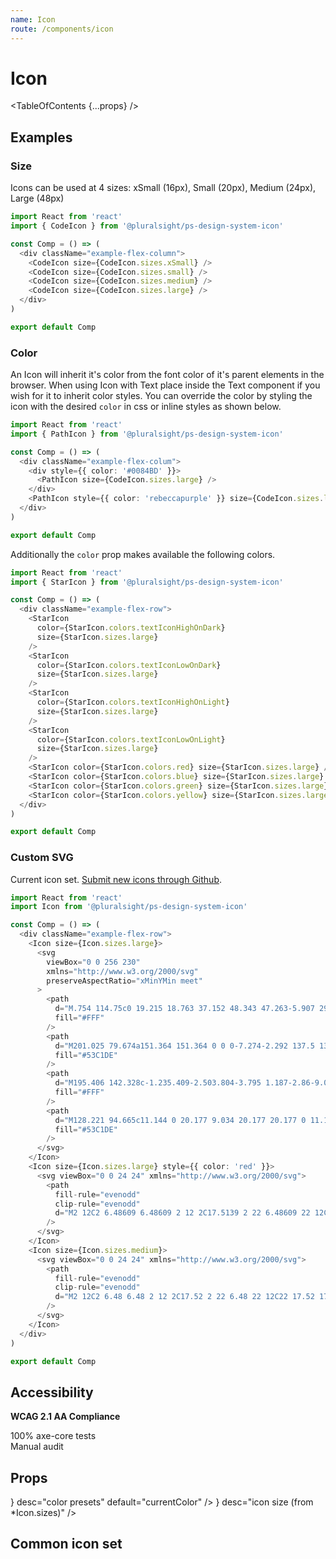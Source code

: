 ```yaml
---
name: Icon
route: /components/icon
---
```



# Icon

<TableOfContents {...props} />

<Usage
  figmaUrl="https://www.figma.com/file/HVFUT0XlrkfsTMde6PMWLITj/PSDS---Icons"
  install="npm install @pluralsight/ps-design-system-icon"
  import="import Icon from '@pluralsight/ps-design-system-icon'"
  packageName="icon"
  version={props.version}
/>

## Examples

### Size

Icons can be used at 4 sizes: xSmall (16px), Small (20px), Medium (24px), Large (48px)

```typescript
import React from 'react'
import { CodeIcon } from '@pluralsight/ps-design-system-icon'

const Comp = () => (
  <div className="example-flex-column">
    <CodeIcon size={CodeIcon.sizes.xSmall} />
    <CodeIcon size={CodeIcon.sizes.small} />
    <CodeIcon size={CodeIcon.sizes.medium} />
    <CodeIcon size={CodeIcon.sizes.large} />
  </div>
)

export default Comp
```

### Color

An Icon will inherit it's color from the font color of it's parent elements in the browser. When using Icon with Text place inside the Text component if you wish for it to inherit color styles. You can override the color by styling the icon with the desired `color` in css or inline styles as shown below.

```typescript
import React from 'react'
import { PathIcon } from '@pluralsight/ps-design-system-icon'

const Comp = () => (
  <div className="example-flex-colum">
    <div style={{ color: '#0084BD' }}>
      <PathIcon size={CodeIcon.sizes.large} />
    </div>
    <PathIcon style={{ color: 'rebeccapurple' }} size={CodeIcon.sizes.large} />
  </div>
)

export default Comp
```

Additionally the `color` prop makes available the following colors.

```typescript
import React from 'react'
import { StarIcon } from '@pluralsight/ps-design-system-icon'

const Comp = () => (
  <div className="example-flex-row">
    <StarIcon
      color={StarIcon.colors.textIconHighOnDark}
      size={StarIcon.sizes.large}
    />
    <StarIcon
      color={StarIcon.colors.textIconLowOnDark}
      size={StarIcon.sizes.large}
    />
    <StarIcon
      color={StarIcon.colors.textIconHighOnLight}
      size={StarIcon.sizes.large}
    />
    <StarIcon
      color={StarIcon.colors.textIconLowOnLight}
      size={StarIcon.sizes.large}
    />
    <StarIcon color={StarIcon.colors.red} size={StarIcon.sizes.large} />
    <StarIcon color={StarIcon.colors.blue} size={StarIcon.sizes.large} />
    <StarIcon color={StarIcon.colors.green} size={StarIcon.sizes.large} />
    <StarIcon color={StarIcon.colors.yellow} size={StarIcon.sizes.large} />
  </div>
)

export default Comp
```

### Custom SVG

Current icon set. [Submit new icons through Github](https://github.com/pluralsight/design-system/issues).

```typescript
import React from 'react'
import Icon from '@pluralsight/ps-design-system-icon'

const Comp = () => (
  <div className="example-flex-row">
    <Icon size={Icon.sizes.large}>
      <svg
        viewBox="0 0 256 230"
        xmlns="http://www.w3.org/2000/svg"
        preserveAspectRatio="xMinYMin meet"
      >
        <path
          d="M.754 114.75c0 19.215 18.763 37.152 48.343 47.263-5.907 29.737-1.058 53.706 15.136 63.045 16.645 9.6 41.443 2.955 64.98-17.62 22.943 19.744 46.13 27.514 62.31 18.148 16.63-9.627 21.687-35.221 15.617-65.887 30.81-10.186 48.044-25.481 48.044-44.949 0-18.769-18.797-35.006-47.979-45.052 6.535-31.933.998-55.32-15.867-65.045-16.259-9.376-39.716-1.204-62.996 19.056C104.122 2.205 80.897-4.36 64.05 5.392 47.806 14.795 43.171 39.2 49.097 69.487 20.515 79.452.754 96.057.754 114.75z"
          fill="#FFF"
        />
        <path
          d="M201.025 79.674a151.364 151.364 0 0 0-7.274-2.292 137.5 137.5 0 0 0 1.124-4.961c5.506-26.728 1.906-48.26-10.388-55.348-11.787-6.798-31.065.29-50.535 17.233a151.136 151.136 0 0 0-5.626 5.163 137.573 137.573 0 0 0-3.744-3.458c-20.405-18.118-40.858-25.752-53.139-18.643-11.776 6.817-15.264 27.06-10.307 52.39a150.91 150.91 0 0 0 1.67 7.484c-2.894.822-5.689 1.698-8.363 2.63-23.922 8.34-39.2 21.412-39.2 34.97 0 14.004 16.4 28.05 41.318 36.566a128.44 128.44 0 0 0 6.11 1.91 147.813 147.813 0 0 0-1.775 8.067c-4.726 24.89-1.035 44.653 10.71 51.428 12.131 6.995 32.491-.195 52.317-17.525 1.567-1.37 3.14-2.823 4.715-4.346a148.34 148.34 0 0 0 6.108 5.573c19.204 16.525 38.17 23.198 49.905 16.405 12.12-7.016 16.058-28.247 10.944-54.078-.39-1.973-.845-3.988-1.355-6.04 1.43-.422 2.833-.858 4.202-1.312 25.904-8.582 42.757-22.457 42.757-36.648 0-13.607-15.77-26.767-40.174-35.168z"
          fill="#53C1DE"
        />
        <path
          d="M195.406 142.328c-1.235.409-2.503.804-3.795 1.187-2.86-9.053-6.72-18.68-11.442-28.625 4.507-9.71 8.217-19.213 10.997-28.208 2.311.67 4.555 1.375 6.717 2.12 20.91 7.197 33.664 17.84 33.664 26.04 0 8.735-13.775 20.075-36.14 27.486zm-9.28 18.389c2.261 11.422 2.584 21.749 1.086 29.822-1.346 7.254-4.052 12.09-7.398 14.027-7.121 4.122-22.35-1.236-38.772-15.368-1.883-1.62-3.78-3.35-5.682-5.18 6.367-6.964 12.73-15.06 18.94-24.05 10.924-.969 21.244-2.554 30.603-4.717.46 1.86.87 3.683 1.223 5.466zm-93.85 43.137c-6.957 2.457-12.498 2.527-15.847.596-7.128-4.11-10.09-19.98-6.049-41.265a138.507 138.507 0 0 1 1.65-7.502c9.255 2.047 19.5 3.52 30.45 4.408 6.251 8.797 12.798 16.883 19.396 23.964a118.863 118.863 0 0 1-4.305 3.964c-8.767 7.664-17.552 13.1-25.294 15.835zm-32.593-61.58c-11.018-3.766-20.117-8.66-26.354-14-5.604-4.8-8.434-9.565-8.434-13.432 0-8.227 12.267-18.722 32.726-25.855a139.276 139.276 0 0 1 7.777-2.447c2.828 9.197 6.537 18.813 11.013 28.537-4.534 9.869-8.296 19.638-11.15 28.943a118.908 118.908 0 0 1-5.578-1.746zm10.926-74.37c-4.247-21.703-1.427-38.074 5.67-42.182 7.56-4.376 24.275 1.864 41.893 17.507 1.126 1 2.257 2.047 3.39 3.13-6.564 7.049-13.051 15.074-19.248 23.82-10.627.985-20.8 2.567-30.152 4.686a141.525 141.525 0 0 1-1.553-6.962zm97.467 24.067a306.982 306.982 0 0 0-6.871-11.3c7.21.91 14.117 2.12 20.603 3.601-1.947 6.241-4.374 12.767-7.232 19.457a336.42 336.42 0 0 0-6.5-11.758zm-39.747-38.714c4.452 4.823 8.911 10.209 13.297 16.052a284.245 284.245 0 0 0-26.706-.006c4.39-5.789 8.887-11.167 13.409-16.046zm-40.002 38.78a285.24 285.24 0 0 0-6.378 11.685c-2.811-6.667-5.216-13.222-7.18-19.552 6.447-1.443 13.322-2.622 20.485-3.517a283.79 283.79 0 0 0-6.927 11.384zm7.133 57.683c-7.4-.826-14.379-1.945-20.824-3.348 1.995-6.442 4.453-13.138 7.324-19.948a283.494 283.494 0 0 0 6.406 11.692 285.27 285.27 0 0 0 7.094 11.604zm33.136 27.389c-4.575-4.937-9.138-10.397-13.595-16.27 4.326.17 8.737.256 13.22.256 4.606 0 9.159-.103 13.64-.303-4.4 5.98-8.843 11.448-13.265 16.317zm46.072-51.032c3.02 6.884 5.566 13.544 7.588 19.877-6.552 1.495-13.625 2.699-21.078 3.593a337.537 337.537 0 0 0 6.937-11.498 306.632 306.632 0 0 0 6.553-11.972zm-14.915 7.15a316.478 316.478 0 0 1-10.84 17.49c-6.704.479-13.632.726-20.692.726-7.031 0-13.871-.219-20.458-.646A273.798 273.798 0 0 1 96.72 133.28a271.334 271.334 0 0 1-9.64-18.206 273.864 273.864 0 0 1 9.611-18.216v.002a271.252 271.252 0 0 1 10.956-17.442c6.72-.508 13.61-.774 20.575-.774 6.996 0 13.895.268 20.613.78a290.704 290.704 0 0 1 10.887 17.383 316.418 316.418 0 0 1 9.741 18.13 290.806 290.806 0 0 1-9.709 18.29zm19.913-107.792c7.566 4.364 10.509 21.961 5.755 45.038a127.525 127.525 0 0 1-1.016 4.492c-9.374-2.163-19.554-3.773-30.212-4.773-6.209-8.841-12.642-16.88-19.1-23.838a141.92 141.92 0 0 1 5.196-4.766c16.682-14.518 32.273-20.25 39.377-16.153z"
          fill="#FFF"
        />
        <path
          d="M128.221 94.665c11.144 0 20.177 9.034 20.177 20.177 0 11.144-9.033 20.178-20.177 20.178-11.143 0-20.177-9.034-20.177-20.178 0-11.143 9.034-20.177 20.177-20.177"
          fill="#53C1DE"
        />
      </svg>
    </Icon>
    <Icon size={Icon.sizes.large} style={{ color: 'red' }}>
      <svg viewBox="0 0 24 24" xmlns="http://www.w3.org/2000/svg">
        <path
          fill-rule="evenodd"
          clip-rule="evenodd"
          d="M2 12C2 6.48609 6.48609 2 12 2C17.5139 2 22 6.48609 22 12C22 17.5139 17.5139 22 12 22C6.48609 22 2 17.5139 2 12ZM4 12C4 7.58887 7.58887 4 12 4C16.4111 4 20 7.58887 20 12C20 16.4111 16.4111 20 12 20C7.58887 20 4 16.4111 4 12ZM6.64645 13.0607C6.45118 12.8654 6.45118 12.5488 6.64645 12.3536L7.35355 11.6464C7.54882 11.4512 7.8654 11.4512 8.06066 11.6464L10 13.5858L15.9393 7.64645C16.1346 7.45118 16.4512 7.45118 16.6464 7.64645L17.3536 8.35355C17.5488 8.54882 17.5488 8.8654 17.3536 9.06066L10.3536 16.0607C10.1583 16.2559 9.84171 16.2559 9.64645 16.0607L6.64645 13.0607Z"
        />
      </svg>
    </Icon>
    <Icon size={Icon.sizes.medium}>
      <svg viewBox="0 0 24 24" xmlns="http://www.w3.org/2000/svg">
        <path
          fill-rule="evenodd"
          clip-rule="evenodd"
          d="M2 12C2 6.48 6.48 2 12 2C17.52 2 22 6.48 22 12C22 17.52 17.52 22 12 22C6.48 22 2 17.52 2 12ZM4 12C4 16.41 7.59 20 12 20C16.41 20 20 16.41 20 12C20 7.59 16.41 4 12 4C7.59 4 4 7.59 4 12ZM12.5 7C12.7761 7 13 7.22386 13 7.5V11H16.5C16.7761 11 17 11.2239 17 11.5V12.5C17 12.7761 16.7761 13 16.5 13H13V16.5C13 16.7761 12.7761 17 12.5 17H11.5C11.2239 17 11 16.7761 11 16.5V13H7.5C7.22386 13 7 12.7761 7 12.5V11.5C7 11.2239 7.22386 11 7.5 11H11V7.5C11 7.22386 11.2239 7 11.5 7H12.5Z"
        />
      </svg>
    </Icon>
  </div>
)

export default Comp
```
## Accessibility

**WCAG 2.1 AA Compliance**

<CheckCircleFilledIcon color="green" size="xSmall" /> 100% axe-core tests<br />
<WarningFilledIcon color="red" size="xSmall" /> Manual audit

## Props

<TypesTable>
  <TypesProp
    name="color"
    type={<TypesEnum enum={Icon.colors} />}
    desc="color presets"
    default="currentColor"
  />
  <TypesProp
    name="size"
    type={<TypesEnum enum={Icon.sizes} />}
    desc="icon size (from *Icon.sizes)"
  />
</TypesTable>

<h2 id="common-icon-set">Common icon set</h2>

<IconCommonSet />
